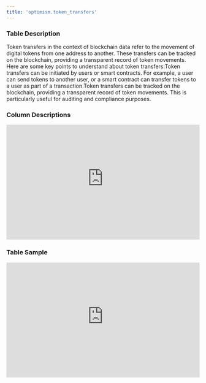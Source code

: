 ```yaml
---
title: 'optimism.token_transfers'
---
```


### Table Description
Token transfers in the context of blockchain data refer to the movement of digital tokens from one address to another. These transfers can be tracked on the blockchain, providing a transparent record of token movements. Here are some key points to understand about token transfers:Token transfers can be initiated by users or smart contracts. For example, a user can send tokens to another user, or a smart contract can transfer tokens to a user as part of a transaction.Token transfers can be tracked on the blockchain, providing a transparent record of token movements. This is particularly useful for auditing and compliance purposes.
### Column Descriptions

<div>
    <iframe
        src="https://doc-embed-app.chainbasehq.com/columns/optimism.token_transfers"
        width="100%"
        height="300px"
        frameBorder="0"
        scrolling="no"
    ></iframe>
</div>

### Table Sample

<div>
    <iframe
        src="https://doc-embed-app.chainbasehq.com/data/optimism.token_transfers"
        width="100%"
        height="300px"
        frameBorder="0"
        scrolling="no"
    ></iframe>
</div>
